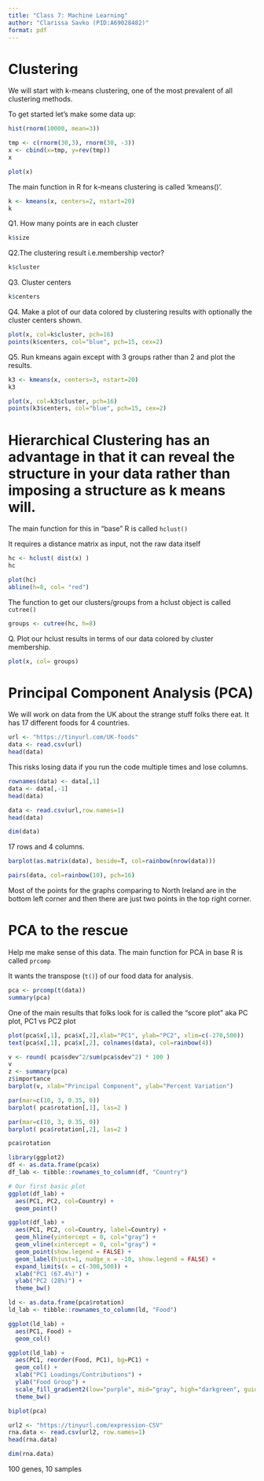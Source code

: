 ```yaml
---
title: "Class 7: Machine Learning"
author: "Clarissa Savko (PID:A69028482)"
format: pdf
---
```

# Clustering

We will start with k-means clustering, one of the most prevalent of all clustering methods.

To get started let's make some data up:

```r
hist(rnorm(10000, mean=3))
```

```r
tmp <- c(rnorm(30,3), rnorm(30, -3))
x <- cbind(x=tmp, y=rev(tmp))
x
```
```r
plot(x)
```
The main function in R for k-means clustering is called 'kmeans()'.
```r
k <- kmeans(x, centers=2, nstart=20)
k
```
Q1. How many points are in each cluster
```r
k$size
```

Q2.The clustering result i.e.membership vector?
```r
k$cluster
```

Q3. Cluster centers
```r
k$centers
```

Q4. Make a plot of our data colored by clustering results with optionally the cluster centers shown.
```r
plot(x, col=k$cluster, pch=16)
points(k$centers, col="blue", pch=15, cex=2)
```

Q5. Run kmeans again except with 3 groups rather than 2 and plot the results.
```r
k3 <- kmeans(x, centers=3, nstart=20)
k3
```
```r
plot(x, col=k3$cluster, pch=16)
points(k3$centers, col="blue", pch=15, cex=2)
```

# Hierarchical Clustering has an advantage in that it can reveal the structure in your data rather than imposing a structure as k means will.

The main function for this in "base" R is called `hclust()`

It requires a distance matrix as input, not the raw data itself

```r
hc <- hclust( dist(x) )
hc
```
```r
plot(hc)
abline(h=8, col= "red")
```

The function to get our clusters/groups from a hclust object is called `cutree()`
```r
groups <- cutree(hc, h=8)
```
Q. Plot our hclust results in terms of our data colored by cluster membership.
```r
plot(x, col= groups)
```

# Principal Component Analysis (PCA)

We will work on data from the UK about the strange stuff folks there eat. It has 17 different foods for 4 countries.

```r
url <- "https://tinyurl.com/UK-foods"
data <- read.csv(url)
head(data)
```
This risks losing data if you run the code multiple times and lose columns.
```r
rownames(data) <- data[,1]
data <- data[,-1]
head(data)
```

```r
data <- read.csv(url,row.names=1)
head(data)
```
```r
dim(data)
```

17 rows and 4 columns.

```r
barplot(as.matrix(data), beside=T, col=rainbow(nrow(data)))
```


```r
pairs(data, col=rainbow(10), pch=16)
```


Most of the points for the graphs comparing to North Ireland are in the bottom left corner and then there are just two points in the top right corner. 

# PCA to the rescue

Help me make sense of this data. The main function for PCA in base R is called `prcomp`

It wants the transpose (`t()`) of our food data for analysis.
```r
pca <- prcomp(t(data))
summary(pca)
```
One of the main results that folks look for is called the "score plot" aka PC plot, PC1 vs PC2 plot

```r
plot(pca$x[,1], pca$x[,2],xlab="PC1", ylab="PC2", xlim=c(-270,500))
text(pca$x[,1], pca$x[,2], colnames(data), col=rainbow(4))
```
```r
v <- round( pca$sdev^2/sum(pca$sdev^2) * 100 )
v
z <- summary(pca)
z$importance
barplot(v, xlab="Principal Component", ylab="Percent Variation")
```
```r
par(mar=c(10, 3, 0.35, 0))
barplot( pca$rotation[,1], las=2 )
```

```r
par(mar=c(10, 3, 0.35, 0))
barplot( pca$rotation[,2], las=2 )
```
```r
pca$rotation
```

```r
library(ggplot2)
df <- as.data.frame(pca$x)
df_lab <- tibble::rownames_to_column(df, "Country")

# Our first basic plot
ggplot(df_lab) + 
  aes(PC1, PC2, col=Country) + 
  geom_point()

```
```r
ggplot(df_lab) + 
  aes(PC1, PC2, col=Country, label=Country) + 
  geom_hline(yintercept = 0, col="gray") +
  geom_vline(xintercept = 0, col="gray") +
  geom_point(show.legend = FALSE) +
  geom_label(hjust=1, nudge_x = -10, show.legend = FALSE) +
  expand_limits(x = c(-300,500)) +
  xlab("PC1 (67.4%)") +
  ylab("PC2 (28%)") +
  theme_bw()
```

```r
ld <- as.data.frame(pca$rotation)
ld_lab <- tibble::rownames_to_column(ld, "Food")

ggplot(ld_lab) +
  aes(PC1, Food) +
  geom_col() 

```
```r
ggplot(ld_lab) +
  aes(PC1, reorder(Food, PC1), bg=PC1) +
  geom_col() + 
  xlab("PC1 Loadings/Contributions") +
  ylab("Food Group") +
  scale_fill_gradient2(low="purple", mid="gray", high="darkgreen", guide=NULL) +
  theme_bw()
```

```r
biplot(pca)
```
```r
url2 <- "https://tinyurl.com/expression-CSV"
rna.data <- read.csv(url2, row.names=1)
head(rna.data)
```
```r
dim(rna.data)
```

100 genes, 10 samples